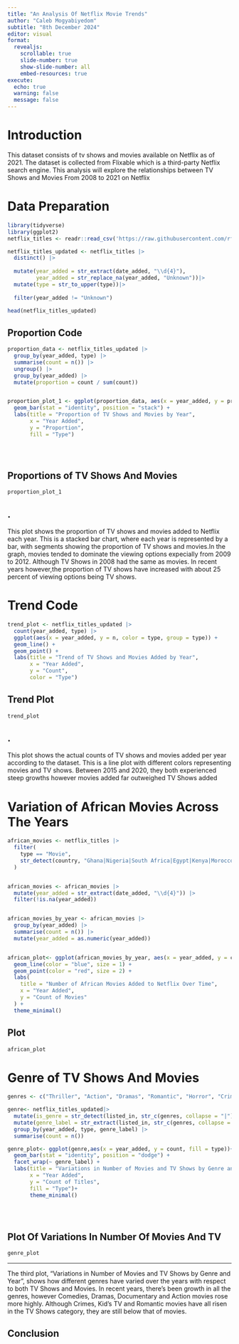 ```yaml
---
title: "An Analysis Of Netflix Movie Trends"
author: "Caleb Mogyabiyedom"
subtitle: "8th December 2024"
editor: visual
format:
  revealjs:
    scrollable: true
    slide-number: true
    show-slide-number: all
    embed-resources: true
execute:
  echo: true
  warning: false
  message: false
---
```


# Introduction

This dataset consists of tv shows and movies available on Netflix as of 2021. The dataset is collected from Flixable which is a third-party Netflix search engine. This analysis will explore the relationships between TV Shows and Movies From 2008 to 2021 on Netflix

# Data Preparation

```r

library(tidyverse)
library(ggplot2)
netflix_titles <- readr::read_csv('https://raw.githubusercontent.com/rfordatascience/tidytuesday/master/data/2021/2021-04-20/netflix_titles.csv')

netflix_titles_updated <- netflix_titles |>
  distinct() |> 
  
  mutate(year_added = str_extract(date_added, "\\d{4}"),
         year_added = str_replace_na(year_added, "Unknown"))|>
  mutate(type = str_to_upper(type))|>
  
  filter(year_added != "Unknown")

head(netflix_titles_updated)


```

## Proportion Code

```r



proportion_data <- netflix_titles_updated |>
  group_by(year_added, type) |>
  summarise(count = n()) |>
  ungroup() |>
  group_by(year_added) |>
  mutate(proportion = count / sum(count))


proportion_plot_1 <- ggplot(proportion_data, aes(x = year_added, y = proportion, fill = type)) +
  geom_bar(stat = "identity", position = "stack") +
  labs(title = "Proportion of TV Shows and Movies by Year", 
       x = "Year Added", 
       y = "Proportion", 
       fill = "Type")


 

```

## Proportions of TV Shows And Movies

```r
proportion_plot_1
```

## .

This plot shows the proportion of TV shows and movies added to Netflix each year. This is a stacked bar chart, where each year is represented by a bar, with segments showing the proportion of TV shows and movies.In the graph, movies tended to dominate the viewing options expecially from 2009 to 2012. Although TV Shows in 2008 had the same as movies. In recent years however,the proportion of TV shows have increased with about 25 percent of viewing options being TV shows.

# Trend Code

```r

trend_plot <- netflix_titles_updated |>
  count(year_added, type) |>
  ggplot(aes(x = year_added, y = n, color = type, group = type)) +
  geom_line() +
  geom_point() +
  labs(title = "Trend of TV Shows and Movies Added by Year", 
       x = "Year Added", 
       y = "Count", 
       color = "Type")


```

## Trend Plot

```r
trend_plot
```

## .

This plot shows the actual counts of TV shows and movies added per year according to the dataset. This is a line plot with different colors representing movies and TV shows. Between 2015 and 2020, they both experienced steep growths however movies added far outweighed TV Shows added

# Variation of African Movies Across The Years

```r

african_movies <- netflix_titles |>
  filter(
    type == "Movie",                             
    str_detect(country, "Ghana|Nigeria|South Africa|Egypt|Kenya|Morocco")  
  )


african_movies <- african_movies |>
  mutate(year_added = str_extract(date_added, "\\d{4}")) |>
  filter(!is.na(year_added)) 


african_movies_by_year <- african_movies |>
  group_by(year_added) |>
  summarise(count = n()) |>
  mutate(year_added = as.numeric(year_added)) 


african_plot<- ggplot(african_movies_by_year, aes(x = year_added, y = count)) +
  geom_line(color = "blue", size = 1) +
  geom_point(color = "red", size = 2) +
  labs(
    title = "Number of African Movies Added to Netflix Over Time",
    x = "Year Added",
    y = "Count of Movies"
  ) +
  theme_minimal()
```

## Plot

```r
african_plot
```

# Genre of TV Shows And Movies

```r

genres <- c("Thriller", "Action", "Dramas", "Romantic", "Horror", "Crime", "Sci-Fi", "Fantasy", "Comedies", "Documentaries", "Kids\' TV")

genre<- netflix_titles_updated|>
  mutate(is_genre = str_detect(listed_in, str_c(genres, collapse = "|")))|>
  mutate(genre_label = str_extract(listed_in, str_c(genres, collapse = "|")))|>
  group_by(year_added, type, genre_label) |>
  summarise(count = n())

genre_plot<- ggplot(genre,aes(x = year_added, y = count, fill = type))+
  geom_bar(stat = "identity", position = "dodge") +
  facet_wrap(~ genre_label) + 
  labs(title = "Variations in Number of Movies and TV Shows by Genre and Year",
       x = "Year Added",
       y = "Count of Titles",
       fill = "Type")+
       theme_minimal()

  
  


```

## Plot Of Variations In Number Of Movies And TV

```r
genre_plot
```

---

The third plot, "Variations in Number of Movies and TV Shows by Genre and Year", shows how different genres have varied over the years with respect to both TV Shows and Movies. In recent years, there's been growth in all the genres, however Comedies, Dramas, Documentary and Action movies rose more highly. Although Crimes, Kid's TV and Romantic movies have all risen in the TV Shows category, they are still below that of movies.

## Conclusion
